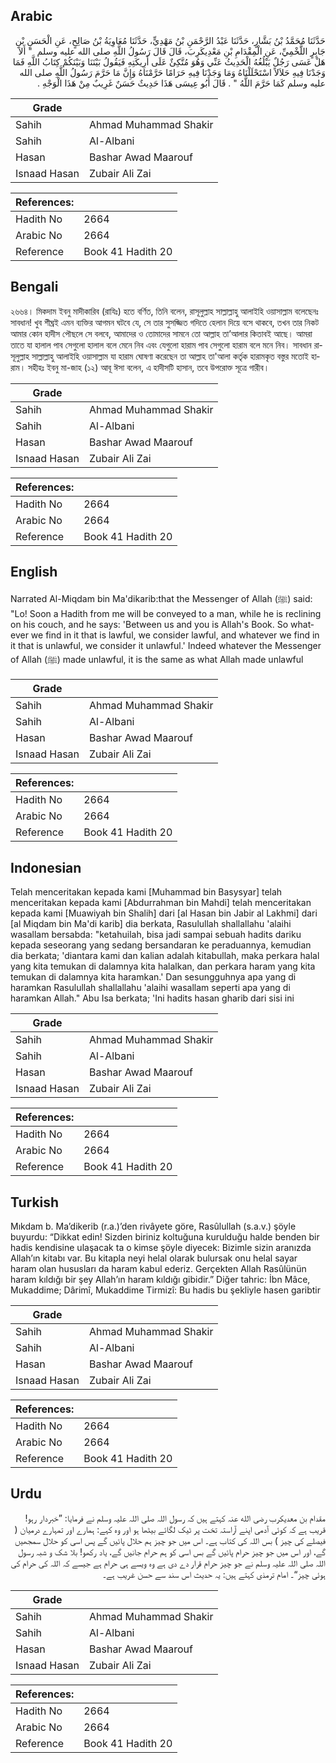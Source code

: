 ## Arabic


<div dir="rtl" lang="ar" style={{fontSize:'larger',backgroundColor:'#f8f9fa',padding:20}}>
حَدَّثَنَا مُحَمَّدُ بْنُ بَشَّارٍ، حَدَّثَنَا عَبْدُ الرَّحْمَنِ بْنُ مَهْدِيٍّ، حَدَّثَنَا مُعَاوِيَةُ بْنُ صَالِحٍ، عَنِ الْحَسَنِ بْنِ جَابِرٍ اللَّخْمِيِّ، عَنِ الْمِقْدَامِ بْنِ مَعْدِيكَرِبَ، قَالَ قَالَ رَسُولُ اللَّهِ صلى الله عليه وسلم ‏ "‏ أَلاَ هَلْ عَسَى رَجُلٌ يَبْلُغُهُ الْحَدِيثُ عَنِّي وَهُوَ مُتَّكِئٌ عَلَى أَرِيكَتِهِ فَيَقُولُ بَيْنَنَا وَبَيْنَكُمْ كِتَابُ اللَّهِ فَمَا وَجَدْنَا فِيهِ حَلاَلاً اسْتَحْلَلْنَاهُ وَمَا وَجَدْنَا فِيهِ حَرَامًا حَرَّمْنَاهُ وَإِنَّ مَا حَرَّمَ رَسُولُ اللَّهِ صلى الله عليه وسلم كَمَا حَرَّمَ اللَّهُ ‏"‏ ‏.‏ قَالَ أَبُو عِيسَى هَذَا حَدِيثٌ حَسَنٌ غَرِيبٌ مِنْ هَذَا الْوَجْهِ ‏.‏
</div>
<div style={{backgroundColor:'#f8f9fa',padding:20, marginBottom: 10}}><table> <thead> <tr> <th>Grade</th> <th></th> </tr> </thead> <tbody> <tr><td>Sahih</td><td>Ahmad Muhammad Shakir</td></tr><tr><td>Sahih</td><td>Al-Albani</td></tr><tr><td>Hasan</td><td>Bashar Awad Maarouf</td></tr><tr><td>Isnaad Hasan</td><td>Zubair Ali Zai</td></tr></tbody></table><table> <thead> <tr> <th>References:</th> <th></th> </tr> </thead> <tbody><tr><td>Hadith No</td><td>2664</td></tr><tr><td>Arabic No</td><td>2664</td></tr><tr><td>Reference</td><td>Book 41 Hadith 20</td></tr></tbody></table></div>

## Bengali


<div dir="ltr" lang="bn" style={{fontSize:'larger',backgroundColor:'#f8f9fa',padding:20}}>
২৬৬৪। মিকদাম ইবনু মাদীকারিব (রাযিঃ) হতে বর্ণিত, তিনি বলেন, রাসূলুল্লাহ সাল্লাল্লাহু আলাইহি ওয়াসাল্লাম বলেছেনঃ সাবধান! খুব শীঘ্রই এমন ব্যক্তির আগমন ঘটবে যে, সে তার সুসজ্জিত গদিতে হেলান দিয়ে বসে থাকবে, তখন তার নিকট আমার কোন হাদীস পৌছলে সে বলবে, আমাদের ও তোমাদের সামনে তো আল্লাহ তা’আলার কিতাবই আছে। আমরা তাতে যা হালাল পাব সেগুলো হালাল বলে মেনে নিব এবং যেগুলো হারাম পাব সেগুলো হারাম বলে মনে নিব। সাবধান রাসূলুল্লাহ সাল্লাল্লাহু আলাইহি ওয়াসাল্লাম যা হারাম ঘোষণা করেছেন তা আল্লাহ তা'আলা কর্তৃক হারামকৃত বস্তুর মতোই হারাম। সহীহঃ ইবনু মা-জাহ (১২) আবূ ঈসা বলেন, এ হাদীসটি হাসান, তবে উপরোক্ত সূত্রে গারীব।
</div>
<div style={{backgroundColor:'#f8f9fa',padding:20, marginBottom: 10}}><table> <thead> <tr> <th>Grade</th> <th></th> </tr> </thead> <tbody> <tr><td>Sahih</td><td>Ahmad Muhammad Shakir</td></tr><tr><td>Sahih</td><td>Al-Albani</td></tr><tr><td>Hasan</td><td>Bashar Awad Maarouf</td></tr><tr><td>Isnaad Hasan</td><td>Zubair Ali Zai</td></tr></tbody></table><table> <thead> <tr> <th>References:</th> <th></th> </tr> </thead> <tbody><tr><td>Hadith No</td><td>2664</td></tr><tr><td>Arabic No</td><td>2664</td></tr><tr><td>Reference</td><td>Book 41 Hadith 20</td></tr></tbody></table></div>

## English


<div dir="ltr" lang="en" style={{fontSize:'larger',backgroundColor:'#f8f9fa',padding:20}}>
Narrated Al-Miqdam bin Ma'dikarib:that the Messenger of Allah (ﷺ) said: "Lo! Soon a Hadith from me will be conveyed to a man, while he is reclining on his couch, and he says: 'Between us and you is Allah's Book. So whatever we find in it that is lawful, we consider lawful, and whatever we find in it that is unlawful, we consider it unlawful.' Indeed whatever the Messenger of Allah (ﷺ) made unlawful, it is the same as what Allah made unlawful
</div>
<div style={{backgroundColor:'#f8f9fa',padding:20, marginBottom: 10}}><table> <thead> <tr> <th>Grade</th> <th></th> </tr> </thead> <tbody> <tr><td>Sahih</td><td>Ahmad Muhammad Shakir</td></tr><tr><td>Sahih</td><td>Al-Albani</td></tr><tr><td>Hasan</td><td>Bashar Awad Maarouf</td></tr><tr><td>Isnaad Hasan</td><td>Zubair Ali Zai</td></tr></tbody></table><table> <thead> <tr> <th>References:</th> <th></th> </tr> </thead> <tbody><tr><td>Hadith No</td><td>2664</td></tr><tr><td>Arabic No</td><td>2664</td></tr><tr><td>Reference</td><td>Book 41 Hadith 20</td></tr></tbody></table></div>

## Indonesian


<div dir="ltr" lang="id" style={{fontSize:'larger',backgroundColor:'#f8f9fa',padding:20}}>
Telah menceritakan kepada kami [Muhammad bin Basysyar] telah menceritakan kepada kami [Abdurrahman bin Mahdi] telah menceritakan kepada kami [Muawiyah bin Shalih] dari [al Hasan bin Jabir al Lakhmi] dari [al Miqdam bin Ma'di karib] dia berkata, Rasulullah shallallahu 'alaihi wasallam bersabda: "ketahuilah, bisa jadi sampai sebuah hadits dariku kepada seseorang yang sedang bersandaran ke peraduannya, kemudian dia berkata; 'diantara kami dan kalian adalah kitabullah, maka perkara halal yang kita temukan di dalamnya kita halalkan, dan perkara haram yang kita temukan di dalamnya kita haramkan.' Dan sesungguhnya apa yang di haramkan Rasulullah shallallahu 'alaihi wasallam seperti apa yang di haramkan Allah." Abu Isa berkata; 'Ini hadits hasan gharib dari sisi ini
</div>
<div style={{backgroundColor:'#f8f9fa',padding:20, marginBottom: 10}}><table> <thead> <tr> <th>Grade</th> <th></th> </tr> </thead> <tbody> <tr><td>Sahih</td><td>Ahmad Muhammad Shakir</td></tr><tr><td>Sahih</td><td>Al-Albani</td></tr><tr><td>Hasan</td><td>Bashar Awad Maarouf</td></tr><tr><td>Isnaad Hasan</td><td>Zubair Ali Zai</td></tr></tbody></table><table> <thead> <tr> <th>References:</th> <th></th> </tr> </thead> <tbody><tr><td>Hadith No</td><td>2664</td></tr><tr><td>Arabic No</td><td>2664</td></tr><tr><td>Reference</td><td>Book 41 Hadith 20</td></tr></tbody></table></div>

## Turkish


<div dir="ltr" lang="tr" style={{fontSize:'larger',backgroundColor:'#f8f9fa',padding:20}}>
Mıkdam b. Ma’dikerib (r.a.)’den rivâyete göre, Rasûlullah (s.a.v.) şöyle buyurdu: “Dikkat edin! Sizden biriniz koltuğuna kurulduğu halde benden bir hadis kendisine ulaşacak ta o kimse şöyle diyecek: Bizimle sizin aranızda Allah’ın kitabı var. Bu kitapla neyi helal olarak bulursak onu helal sayar haram olan hususları da haram kabul ederiz. Gerçekten Allah Rasûlünün haram kıldığı bir şey Allah’ın haram kıldığı gibidir.” Diğer tahric: İbn Mâce, Mukaddime; Dârimî, Mukaddime Tirmizî: Bu hadis bu şekliyle hasen garibtir
</div>
<div style={{backgroundColor:'#f8f9fa',padding:20, marginBottom: 10}}><table> <thead> <tr> <th>Grade</th> <th></th> </tr> </thead> <tbody> <tr><td>Sahih</td><td>Ahmad Muhammad Shakir</td></tr><tr><td>Sahih</td><td>Al-Albani</td></tr><tr><td>Hasan</td><td>Bashar Awad Maarouf</td></tr><tr><td>Isnaad Hasan</td><td>Zubair Ali Zai</td></tr></tbody></table><table> <thead> <tr> <th>References:</th> <th></th> </tr> </thead> <tbody><tr><td>Hadith No</td><td>2664</td></tr><tr><td>Arabic No</td><td>2664</td></tr><tr><td>Reference</td><td>Book 41 Hadith 20</td></tr></tbody></table></div>

## Urdu


<div dir="rtl" lang="ur" style={{fontSize:'larger',backgroundColor:'#f8f9fa',padding:20}}>
مقدام بن معدیکرب رضی الله عنہ کہتے ہیں کہ رسول اللہ صلی اللہ علیہ وسلم نے فرمایا: ”خبردار رہو! قریب ہے کہ کوئی آدمی اپنے آراستہ تخت پر ٹیک لگائے بیٹھا ہو اور وہ کہے: ہمارے اور تمہارے درمیان ( فیصلے کی چیز ) بس اللہ کی کتاب ہے۔ اس میں جو چیز ہم حلال پائیں گے پس اسی کو حلال سمجھیں گے، اور اس میں جو چیز حرام پائیں گے بس اسی کو ہم حرام جانیں گے، یاد رکھو! بلا شک و شبہ رسول اللہ صلی اللہ علیہ وسلم نے جو چیز حرام قرار دے دی ہے وہ ویسے ہی حرام ہے جیسے کہ اللہ کی حرام کی ہوئی چیز“۔ امام ترمذی کہتے ہیں: یہ حدیث اس سند سے حسن غریب ہے۔
</div>
<div style={{backgroundColor:'#f8f9fa',padding:20, marginBottom: 10}}><table> <thead> <tr> <th>Grade</th> <th></th> </tr> </thead> <tbody> <tr><td>Sahih</td><td>Ahmad Muhammad Shakir</td></tr><tr><td>Sahih</td><td>Al-Albani</td></tr><tr><td>Hasan</td><td>Bashar Awad Maarouf</td></tr><tr><td>Isnaad Hasan</td><td>Zubair Ali Zai</td></tr></tbody></table><table> <thead> <tr> <th>References:</th> <th></th> </tr> </thead> <tbody><tr><td>Hadith No</td><td>2664</td></tr><tr><td>Arabic No</td><td>2664</td></tr><tr><td>Reference</td><td>Book 41 Hadith 20</td></tr></tbody></table></div>